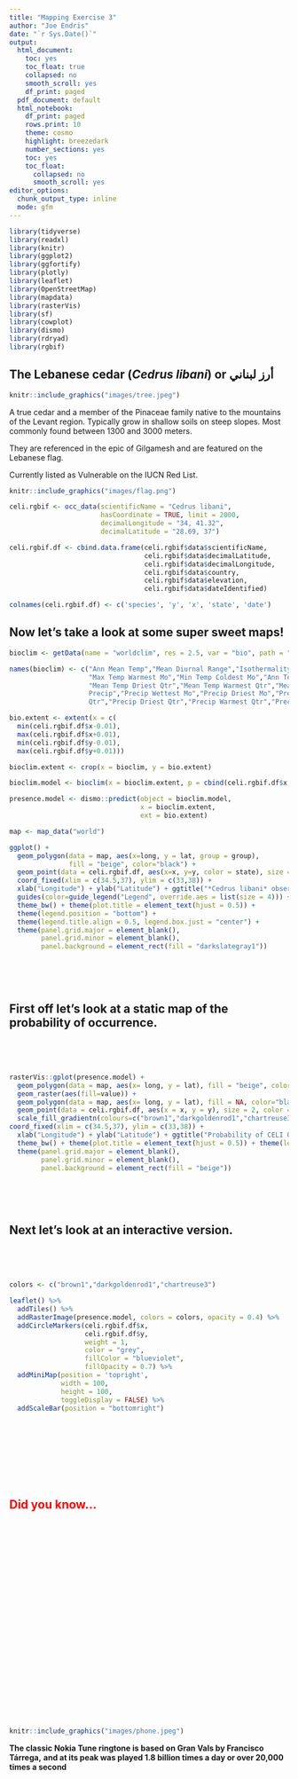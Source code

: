 ```yaml
---
title: "Mapping Exercise 3"
author: "Joe Endris"
date: "`r Sys.Date()`"
output:
  html_document:
    toc: yes
    toc_float: true
    collapsed: no
    smooth_scroll: yes
    df_print: paged
  pdf_document: default
  html_notebook:
    df_print: paged
    rows.print: 10
    theme: cosmo
    highlight: breezedark
    number_sections: yes
    toc: yes
    toc_float: 
      collapsed: no
      smooth_scroll: yes
editor_options:
  chunk_output_type: inline
  mode: gfm
---
```


```r
library(tidyverse)
library(readxl)
library(knitr)
library(ggplot2)
library(ggfortify)
library(plotly)
library(leaflet)
library(OpenStreetMap)
library(mapdata)
library(rasterVis)
library(sf)
library(cowplot)
library(dismo)
library(rdryad)
library(rgbif)
```

## The Lebanese cedar (*Cedrus libani*) or أرز لبناني

```r
knitr::include_graphics("images/tree.jpeg")
``` 

A true cedar and a member of the Pinaceae family native to the mountains of the Levant region. Typically grow in shallow soils on steep slopes. Most commonly found between 1300 and 3000 meters.

They are referenced in the epic of Gilgamesh and are featured on the Lebanese flag.

Currently listed as Vulnerable on the IUCN Red List.


```r
knitr::include_graphics("images/flag.png")
``` 

```r
celi.rgbif <- occ_data(scientificName = "Cedrus libani",
                       hasCoordinate = TRUE, limit = 2000,
                       decimalLongitude = "34, 41.32", 
                       decimalLatitude = "28.69, 37")

celi.rgbif.df <- cbind.data.frame(celi.rgbif$data$scientificName,
                                  celi.rgbif$data$decimalLatitude,
                                  celi.rgbif$data$decimalLongitude,
                                  celi.rgbif$data$country,
                                  celi.rgbif$data$elevation,
                                  celi.rgbif$data$dateIdentified)

colnames(celi.rgbif.df) <- c('species', 'y', 'x', 'state', 'date')
```
## Now let's take a look at some super sweet maps!
```r
bioclim <- getData(name = "worldclim", res = 2.5, var = "bio", path = "./")

names(bioclim) <- c("Ann Mean Temp","Mean Diurnal Range","Isothermality","Temperature Seasonality",
                    "Max Temp Warmest Mo","Min Temp Coldest Mo","Ann Temp Range","Mean Temp Wettest Qtr",
                    "Mean Temp Driest Qtr","Mean Temp Warmest Qtr","Mean Temp Coldest Qtr","Annual
                    Precip","Precip Wettest Mo","Precip Driest Mo","Precip Seasonality","Precip Wettest
                    Qtr","Precip Driest Qtr","Precip Warmest Qtr","Precip Coldest Qtr")

bio.extent <- extent(x = c(
  min(celi.rgbif.df$x-0.01),
  max(celi.rgbif.df$x+0.01),
  min(celi.rgbif.df$y-0.01),
  max(celi.rgbif.df$y+0.01)))

bioclim.extent <- crop(x = bioclim, y = bio.extent)

bioclim.model <- bioclim(x = bioclim.extent, p = cbind(celi.rgbif.df$x,celi.rgbif.df$y))

presence.model <- dismo::predict(object = bioclim.model, 
                                 x = bioclim.extent, 
                                 ext = bio.extent)
```

```r
map <- map_data("world")

ggplot() +
  geom_polygon(data = map, aes(x=long, y = lat, group = group),
               fill = "beige", color="black") +
  geom_point(data = celi.rgbif.df, aes(x=x, y=y, color = state), size = 3) +
  coord_fixed(xlim = c(34.5,37), ylim = c(33,38)) +
  xlab("Longitude") + ylab("Latitude") + ggtitle("*Cedrus libani* observations in the Levant") + 
  guides(color=guide_legend("Legend", override.aes = list(size = 4))) +
  theme_bw() + theme(plot.title = element_text(hjust = 0.5)) + 
  theme(legend.position = "bottom") +
  theme(legend.title.align = 0.5, legend.box.just = "center") +
  theme(panel.grid.major = element_blank(), 
        panel.grid.minor = element_blank(),
        panel.background = element_rect(fill = "darkslategray1"))
```
<p>&nbsp;</p>
<p>&nbsp;</p>
## First off let's look at a static map of the probability of occurrence.
<p>&nbsp;</p>
<p>&nbsp;</p>
```r
rasterVis::gplot(presence.model) + 
  geom_polygon(data = map, aes(x= long, y = lat), fill = "beige", color="black", group='group') +
  geom_raster(aes(fill=value)) +
  geom_polygon(data = map, aes(x= long, y = lat), fill = NA, color="black", group='group') +
  geom_point(data = celi.rgbif.df, aes(x = x, y = y), size = 2, color = "blue", alpha = 0.5) +
  scale_fill_gradientn(colours=c("brown1","darkgoldenrod1","chartreuse3"), "Probability") +
coord_fixed(xlim = c(34.5,37), ylim = c(33,38)) +
  xlab("Longitude") + ylab("Latitude") + ggtitle("Probability of CELI Occurrence") + 
  theme_bw() + theme(plot.title = element_text(hjust = 0.5)) + theme(legend.position = "right") +
  theme(panel.grid.major = element_blank(), 
        panel.grid.minor = element_blank(),
        panel.background = element_rect(fill = "beige"))
```
<p>&nbsp;</p>
<p>&nbsp;</p>
## Next let's look at an interactive version.
<p>&nbsp;</p>
<p>&nbsp;</p>
```r
colors <- c("brown1","darkgoldenrod1","chartreuse3")

leaflet() %>% 
  addTiles() %>%
  addRasterImage(presence.model, colors = colors, opacity = 0.4) %>%
  addCircleMarkers(celi.rgbif.df$x,
                   celi.rgbif.df$y,
                   weight = 1,
                   color = "grey",
                   fillColor = "blueviolet",
                   fillOpacity = 0.7) %>%
  addMiniMap(position = 'topright',
             width = 100, 
             height = 100,
             toggleDisplay = FALSE) %>%
  addScaleBar(position = "bottomright")
```

<p>&nbsp;</p>
<p>&nbsp;</p>
<p>&nbsp;</p>
<p>&nbsp;</p>

## Did you know...{style="color:red"}
<p>&nbsp;</p>
<p>&nbsp;</p>
<p>&nbsp;</p>
<p>&nbsp;</p>
<p>&nbsp;</p>
<p>&nbsp;</p>
<p>&nbsp;</p>
<p>&nbsp;</p>
<p>&nbsp;</p>
<p>&nbsp;</p>
<p>&nbsp;</p>
<p>&nbsp;</p>
```r
knitr::include_graphics("images/phone.jpeg")
``` 
  
**The classic Nokia Tune ringtone is based on Gran Vals by Francisco Tárrega,**
**and at its peak was played 1.8 billion times a day or over 20,000 times a second**